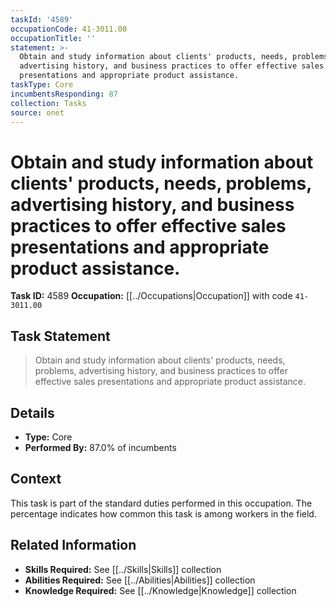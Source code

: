 ```yaml
---
taskId: '4589'
occupationCode: 41-3011.00
occupationTitle: ''
statement: >-
  Obtain and study information about clients' products, needs, problems,
  advertising history, and business practices to offer effective sales
  presentations and appropriate product assistance.
taskType: Core
incumbentsResponding: 87
collection: Tasks
source: onet
---
```

# Obtain and study information about clients' products, needs, problems, advertising history, and business practices to offer effective sales presentations and appropriate product assistance.

**Task ID:** 4589
**Occupation:** [[../Occupations|Occupation]] with code `41-3011.00`

## Task Statement

> Obtain and study information about clients' products, needs, problems, advertising history, and business practices to offer effective sales presentations and appropriate product assistance.

## Details

- **Type:** Core
- **Performed By:** 87.0% of incumbents

## Context

This task is part of the standard duties performed in this occupation. The percentage indicates how common this task is among workers in the field.

## Related Information

- **Skills Required:** See [[../Skills|Skills]] collection
- **Abilities Required:** See [[../Abilities|Abilities]] collection
- **Knowledge Required:** See [[../Knowledge|Knowledge]] collection
